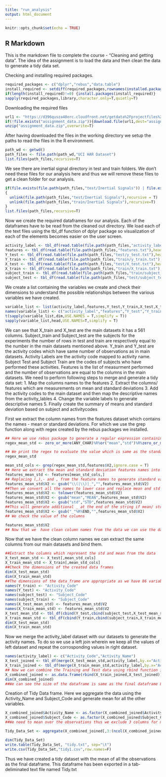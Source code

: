 ---
title: "run_analysis"
output: html_document
---

```{r setup, include=FALSE}
knitr::opts_chunk$set(echo = TRUE)
```

## R Markdown

This is the markdown file to complete the course - "Cleaning and getting data". The idea of the assignment is to load the data and then clean the data to generate a tidy data set. 

Checking and installing required packages.
```{r echo=TRUE,warning=FALSE,message=FALSE}
required_packages <- c("dplyr","rebus","data.table")
install_required <- setdiff(required_packages,rownames(installed.packages()))
if(length(install_required)!=0) {install.packages(install_required)}
sapply(required_packages,library,character.only=T,quietly=T)
```
Downloading the required files 
```{r Download Files}
url1 <- "https://d396qusza40orc.cloudfront.net/getdata%2Fprojectfiles%2FUCI%20HAR%20Dataset.zip"
if(!file.exists("assignment_data.zip")){download.file(url1,dest="assignment_data.zip")}
unzip("assignment_data.zip",overwrite=T)
```
After having downloaded the files in the working directory we setup the paths to read the files in the R environment. 
```{r Setting Path and File Names}
path_wd <- getwd()
path_files <- file.path(path_wd,"UCI HAR Dataset")
list.files(path_files,recursive=T)
```
We see there are inertial signal directory in test and train folders. We don't need these files for our analysis here and thus we will remove these files to get a clean folder for our analysis.

```{r Cleaning Data folder}
if(file.exists(file.path(path_files,"test/Inertial Signals")) | file.exists(file.path(path_files,"train/Inertial Signals")))
{
  unlink(file.path(path_files,"test/Inertial Signals"),recursive = T)
  unlink(file.path(path_files,"train/Inertial Signals"),recursive=T)
}
list.files(path_files,recursive=T)
```
Now we create the required dataframes for our analysis. Each of the dataframes have to be read from the cleaned out directory. We load each of the text files using the tbl_df function of dplyr package so visualization of each of the elements becomes easier on the user screen.
```{r Reading the data from the text files}
activity_label <- tbl_df(read.table(file.path(path_files,"activity_labels.txt"),header=F))
features <- tbl_df(read.table(file.path(path_files,"features.txt"),header=F))
Y_test <- tbl_df(read.table(file.path(path_files,"test/y_test.txt"),header=F))
Y_train <- tbl_df(read.table(file.path(path_files,"train/y_train.txt"),header=F))
X_test <- tbl_df(read.table(file.path(path_files,"test/X_test.txt"),header = F))
X_train <- tbl_df(read.table(file.path(path_files,"train/X_train.txt"),header=F))
subject_train <- tbl_df(read.table(file.path(path_files,"train/subject_train.txt"),header=F))
subject_test <- tbl_df(read.table(file.path(path_files,"test/subject_test.txt"),header=F))
```
We create a list containing the variables we create and check their dimensions to understand the possible relationships between the various variables we have created. 
```{r Checking the dimensions of the variables}
variable_list <- list(activity_label,features,Y_test,Y_train,X_test,X_train,subject_train,subject_test)
names(variable_list) <- c("activity_label","features","Y_test","Y_train","X_test","X_train","subject_train","subject_test")
t(sapply(variable_list,dim,USE.NAMES = T,simplify = T))
sapply(variable_list,head,USE.NAMES=T,simplify = T)
```
We can see that X_train and X_test are the main datasets it has a 561 columns. 
Subject_train and Subject_test are the subjects for the experiments the number of rows in test and train are respectively equal to the number in the main datasets mentioned above. Y_train and Y_test are the activity codes which have same number of observations as in main datasets. Activity Labels are the activity code mapped to activity name. Subject Test and Subject Train are the codes of subjects who have performed these activities. Features is the list of measurment performed and the number of observations are equal to the columns in the main datasets. 
We need to perform following steps to merge and generate a tidy data set:
1. Map the columns names to the features 
2. Extract the columns/ features which are measurements on mean and standard deviations
3. Add the activity codes to the main dataset and then map the descriptive names from the activity_lables
4. Change the variable labels to generate descriptive names 
5. Finally create the summary of means and standard deviation based on subject and activitycodes

First we extract the column names from the features dataset which contains the names - mean or standard deviations. For which we use the grep function along with regex created by the rebus packages we installed.

```{r Extracting Columns}
## Here we use rebus package to generate a regular expression containing mean or std
regex_mean_std <- zero_or_more(ANY_CHAR)%R%or("mean","std")%R%zero_or_more(ANY_CHAR)

## We print the regex to evaluate the value which is same as the standard regular expression I use rebus here because it becomes easier to generate the regular expression using that the format is ANY_CHAR - any character %R% means followed by or("mean","std") means either mean or std in the text %R% again is followed by then ANY_CHAR we use argument ignore.case=T so we don't have to write regex comprising of caps and small separately
regex_mean_std

mean_std_cols <- grep(regex_mean_std,features$V2,ignore.case = T)
## Here we extract the mean and standard deviation features names into features_mean_std dataframe
features_mean_std <- features[mean_std_cols,]
## Replacing (,),- and , from the feature names to generate standard variable names
features_mean_std$V2 <- gsub("\\(|\\)|_","",features_mean_std$V2)
##Then we convert all the names to lower case and replace mean and std with _STD_ or _MEAN_ to highlight the variables being computed
features_mean_std$V2 <- tolower(features_mean_std$V2)
features_mean_std$V2 <- gsub("mean","MEAN",features_mean_std$V2)
features_mean_std$V2 <- gsub("std","STD",features_mean_std$V2)
##This will generate additional _ at the end of the string if mean/ std are at the end of the string thus we will remove the final _ from the names using END constant of our rebus package
features_mean_std$V2 <- gsub("_"%R%END,"",features_mean_std$V2)
## We check the value of the columns 

features_mean_std$V2
## Now that we  have clean column names from the data we can use the data. 
```
Now that we have the clean column names we can extract the same columns from our main datasets and bind them. 
```{r Extracting Columns corrosponding to MEAN and STD}
##Extract the columns which represent the std and mean from the data
X_test_mean_std <- X_test[,mean_std_cols]
X_train_mean_std <- X_train[,mean_std_cols]
##Check the dimensions of the created data frames 
dim(X_test_mean_std)
dim(X_train_mean_std)
##The dimensions of the data_frame are appropriate as we have 86 variables as filtered by us previously
names(Y_train) <- "Activity_Code"
names(Y_test) <- "Activity_Code"
names(subject_test) <- "Subject_Code"
names(subject_train) <- "Subject_Code"
names(X_test_mean_std) <- features_mean_std$V2
names(X_train_mean_std) <- features_mean_std$V2
X_test_mean_std <- tbl_df(cbind(Y_test,cbind(subject_test,X_test_mean_std)))
X_train_mean_std <- tbl_df(cbind(Y_train,cbind(subject_train,X_train_mean_std)))
dim(X_test_mean_std)
dim(X_train_mean_std)
```
Now we merge the activity_label dataset with our datasets to generate the activity names. To do so we use a left join wherein we keep all the values of left dataset and repeat the corrosponding values in right dataset.
```{r Merge Datasets}
names(activity_label) <- c("Activity_Code","Activity_Name")
X_test_joined <- tbl_df(merge(X_test_mean_std,activity_label,by.x="Activity_Code",by.y="Activity_Code",all.X=T))
X_train_joined <- tbl_df(merge(X_train_mean_std,activity_label,by.x="Activity_Code",by.y="Activity_Code",all.X=T))
## Now we can combine the Training and Test data using rbind function into a single dataframe
X_combined_joined <- as.data.frame(rbind(X_train_joined,X_test_joined))
dim(X_combined_joined)
##We can see the size of the dataframe is same as the final dataframe 86 columns + 3 generated columns and 7352 + 2947 = 10299 rows - which means all the data has been combined.
```
Creation of Tidy Data frame. Here we aggregate the data using the Activity_Name and Subject_Code and generate mean for all the other variables.
```{r Creation of Tidy Dataset}
X_combined_joined$Activity_Name <- as.factor(X_combined_joined$Activity_Name)
X_combined_joined$Subject_Code <- as.factor(X_combined_joined$Subject_Code)
##We need to mean over the observations thus we exclude 3 columns for mean compuation - Activity_Code, Activity_Name and Subject_Code which are respectively 1st,2nd and Last columns of our joined data frame

Tidy_Data_Set <- aggregate(X_combined_joined[,3:(ncol(X_combined_joined)-1)],by=list(Activity_Name = X_combined_joined$Activity_Name,Subject_Code = X_combined_joined$Subject_Code),mean)

dim(Tidy_Data_Set)
write.table(Tidy_Data_Set, "tidy.txt", sep="\t")
write.csv(Tidy_Data_Set,"tidy1.csv",row.names=F)
```
Thus we have created a tidy dataset with the mean of all the observations as the final dataframe. This dataframe has been exported in a tab-deliminated text file named Tidy.txt
